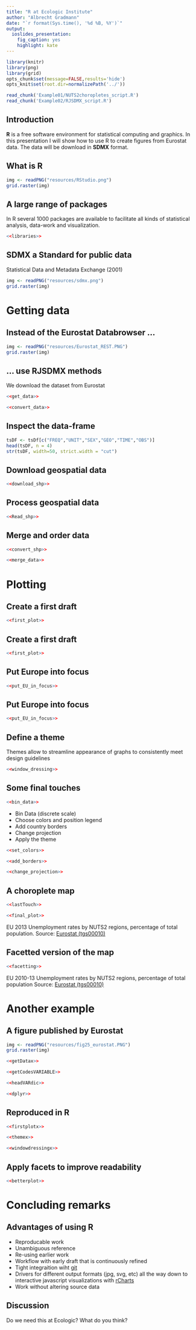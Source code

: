 ```yaml
---
title: "R at Ecologic Institute"
author: "Albrecht Gradmann"
date: "`r format(Sys.time(), '%d %B, %Y')`"
output:
  ioslides_presentation:
    fig_caption: yes
    highlight: kate
---
```


```r
library(knitr)
library(png)
library(grid)
opts_chunk$set(message=FALSE,results='hide')
opts_knit$set(root.dir=normalizePath('../'))
```

```r
read_chunk('Example01/NUTS2choropletes_script.R')
read_chunk('Example02/RJSDMX_script.R')
```




## Introduction  
**R** is a free software environment for statistical computing and graphics. In this presentation I will show how to use R to create figures from Eurostat data. The data will be download in **SDMX** format.



## What is R 
```r
img <- readPNG("resources/RStudio.png")
grid.raster(img)
```

## A large range of packages
In R several 1000 packages are available to facilitate all kinds of statistical analysis, data-work and visualization.

```r
<<libraries>>
```


## SDMX a Standard for public data
Statistical Data and Metadata Exchange (2001)

```r
img <- readPNG("resources/sdmx.png")
grid.raster(img)
```



# Getting data
## Instead of the Eurostat Databrowser ...
```r
img <- readPNG("resources/Eurostat_REST.PNG")
grid.raster(img)
```

## ... use RJSDMX methods
We download the dataset from Eurostat
```r
<<get_data>>
```

```r
<<convert_data>>
```

## Inspect the data-frame
```r
tsDF <- tsDf[c("FREQ","UNIT","SEX","GEO","TIME","OBS")] 
head(tsDF, n = 4)
str(tsDF, width=50, strict.width = "cut")
```

## Download geospatial data
```r
<<download_shp>>
```

## Process geospatial data
```r
<<Read_shp>> 
```


## Merge and order data
```r
<<convert_shp>>
```

```r
<<merge_data>>
```


# Plotting
## Create a first draft
```r
<<first_plot>>
```

## Create a first draft
```r
<<first_plot>>
```


## Put Europe into focus

```r
<<put_EU_in_focus>>
```

## Put Europe into focus

```r
<<put_EU_in_focus>>
```

## Define a theme 
Themes allow to streamline appearance of graphs to consistently meet design guidelines
```r
<<window_dressing>>
```

## Some final touches

```r
<<bin_data>>  
```

* Bin Data (discrete scale)
* Choose colors and position legend
* Add country borders
* Change projection
* Apply the theme


```r
<<set_colors>>
```

```r
<<add_borders>>
```

```r
<<change_projection>>
```




## A choroplete map

```r
<<lastTouch>>
```

```r
<<final_plot>> 
```

EU 2013 Unemployment rates by NUTS2 regions, percentage of total population. Source: [Eurostat (tgs00010)](https://github.com/Tungurahua/R_examples/blob/master/Example01/NUTS2choropletes_script.R)

## Facetted version of the map
```r
<<facetting>> 
```

EU 2010-13 Unemployment rates by NUTS2 regions, percentage of total population Source: [Eurostat (tgs00010)](https://github.com/Tungurahua/R_examples/blob/master/Example01/NUTS2choropletes_script.R)

# Another example
## A figure published by Eurostat
```r
img <- readPNG("resources/fig25_eurostat.PNG")
grid.raster(img)
```

```r
<<getDatax>>
```

```r
<<getCodesVARIABLE>>
```

```r
<<headVARdic>>
```

```r
<<dplyr>>
```


## Reproduced in R {.smaller}

```r
<<firstplotx>>
```

```r
<<themex>>
``` 
<div class="centered">
```r
<<windowdressingx>>
```
</div>


## Apply facets to improve readability {.smaller}
<div class="centered">
```r
<<betterplot>>
```
</div>


# Concluding remarks

## Advantages of using R
* Reproducable work
* Unambiguous reference
* Re-using earlier work
* Workflow with early draft that is continuously refined
* Tight integraition wiht [git](https://github.com/Tungurahua/R_examples)
* Drivers for different output formats (jpg, svg, etc) all the way down to interactive javascript visualizations with [rCharts](http://rcharts.io/)
* Work without altering source data

## Discussion

Do we need this at Ecologic? What do you think?


